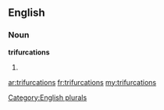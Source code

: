 ==English==

===Noun===
'''trifurcations'''

# {{plural of|[[trifurcation]]}}

[[Category:English plurals]]

[[ar:trifurcations]]
[[fr:trifurcations]]
[[my:trifurcations]]